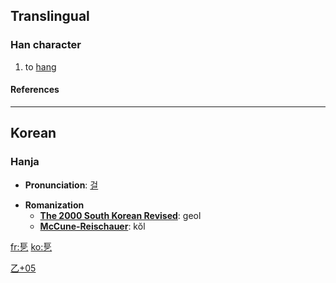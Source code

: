 ==Translingual==
===Han character===
{{Han char|rad=乙|as=05|sn=6|four=|canj=尸尸弓 (SSN)}}
# to [[hang]]
====References====
{{Han ref|kx=0084.141|dj=0171.150|hdz=10052.091|uh=4E6C|ud=20076}}

----
==Korean==
===Hanja===

* '''Pronunciation''': [[걸]]

* '''Romanization'''
** '''[[The 2000 South Korean Revised Romanization|The 2000 South Korean Revised]]''': geol
** '''[[McCune-Reischauer]]''': kŏl


[[Category:Korean-only CJKV Characters|乙+05]]

[[fr:乬]]
[[ko:乬]]